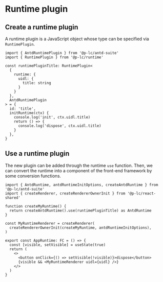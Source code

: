 # Runtime plugin

## Create a runtime plugin

A runtime plugin is a JavaScript object whose type can be specified via `RuntimePlugin`.

```tsx
import { AntdRuntimePlugin } from '@p-lc/antd-suite'
import { RuntimePlugin } from '@p-lc/runtime'

const runtimePluginTitle: RuntimePlugin<
  {
    runtime: {
      uidl: {
        title: string
      }
    }
  },
  AntdRuntimePlugin
> = {
  id: 'title',
  initRuntime(ctx) {
    console.log('init', ctx.uidl.title)
    return () => {
      console.log('dispose', ctx.uidl.title)
    }
  },
}
```

## Use a runtime plugin

The new plugin can be added through the runtime `use` function. Then, we can convert the runtime into a component of the front-end framework by some conversion functions.

```tsx
import { AntdRuntime, antdRuntimeInitOptions, createAntdRuntime } from '@p-lc/antd-suite'
import { createRenderer, createRendererOwnerInit } from '@p-lc/react-shared'

function createMyRuntime() {
  return createAntdRuntime().use(runtimePluginTitle) as AntdRuntime
}

const MyRuntimeRenderer = createRenderer(
  createRendererOwnerInit(createMyRuntime, antdRuntimeInitOptions),
)

export const AppRuntime: FC = () => {
  const [visible, setVisible] = useState(true)
  return (
    <>
      <button onClick={() => setVisible(!visible)}>dispose</button>
      {visible && <MyRuntimeRenderer uidl={uidl} />}
    </>
  )
}
```
